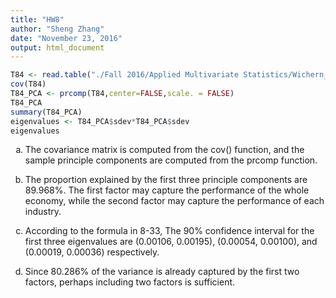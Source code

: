 ```yaml
---
title: "HW8"
author: "Sheng Zhang"
date: "November 23, 2016"
output: html_document
---
```



```r
T84 <- read.table("./Fall 2016/Applied Multivariate Statistics/Wichern_data/T8-4.DAT")
cov(T84)
T84_PCA <- prcomp(T84,center=FALSE,scale. = FALSE)
T84_PCA
summary(T84_PCA)
eigenvalues <- T84_PCA$sdev*T84_PCA$sdev
eigenvalues
```
a) The covariance matrix is computed from the cov() function, and the sample principle components are computed from the prcomp function.

b) The proportion explained by the first three principle components are 89.968%. The first factor may capture the performance of the whole economy, while the second factor may capture the performance of each industry.

c) According to the formula in 8-33, The 90% confidence interval for the first three eigenvalues are (0.00106, 0.00195), (0.00054, 0.00100), and (0.00019, 0.00036) respectively.

d) Since 80.286% of the variance is already captured by the first two factors, perhaps including two factors is sufficient.





